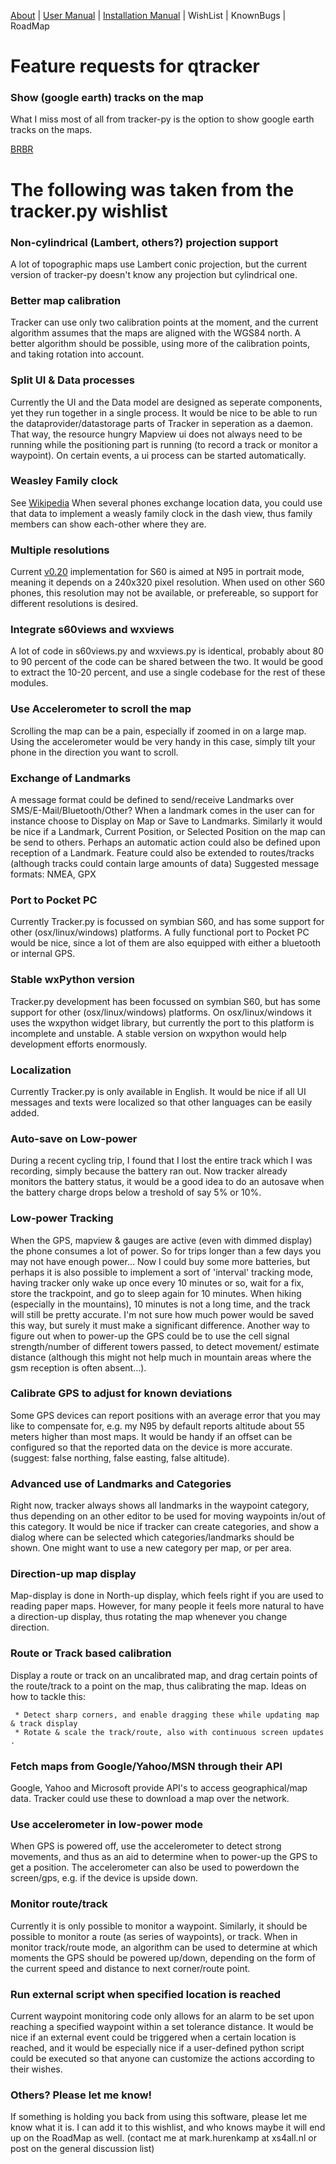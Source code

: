 [http://code.google.com/p/qtracker/wiki/About About] | 
[http://code.google.com/p/qtracker/wiki/UserManual_0_0_6 User Manual] | 
[http://code.google.com/p/qtracker/wiki/InstallManual_0_0_6 Installation Manual] | 
WishList | KnownBugs | RoadMap

= Feature requests for qtracker =
=== Show (google earth) tracks on the map ===
What I miss most of all from tracker-py is the option to show google earth tracks on
the maps.

[[BR]][[BR]]
= The following was taken from the tracker.py wishlist =
=== Non-cylindrical (Lambert, others?) projection support ===
A lot of topographic maps use Lambert conic projection, but the current
version of tracker-py doesn't know any projection but cylindrical one.

=== Better map calibration ===
Tracker can use only two calibration points at the moment, and
the current algorithm assumes that the maps are aligned with the
WGS84 north.
A better algorithm should be possible, using more of the calibration
points, and taking rotation into account.

=== Split UI & Data processes ===
Currently the UI and the Data model are designed as seperate
components, yet they run together in a single process.
It would be nice to be able to run the dataprovider/datastorage
parts of Tracker in seperation as a daemon.
That way, the resource hungry Mapview ui does not always need to
be running while the positioning part is running (to record a track
or monitor a waypoint).
On certain events, a ui process can be started automatically.

=== Weasley Family clock ===
See [http://en.wikipedia.org/wiki/Magical_Objects_in_Harry_Potter#Weasley_Family_Clock Wikipedia]
When several phones exchange location data, you could use that data to
implement a weasly family clock in the dash view, thus family members
can show each-other where they are.

=== Multiple resolutions ===
Current [http://code.google.com/p/tracker-py/wiki/TrackerV0_20 v0.20]
implementation for S60 is aimed at N95 in portrait
mode, meaning it depends on a 240x320 pixel resolution. When used on
other S60 phones, this resolution may not be available, or prefereable,
so support for different resolutions is desired.

=== Integrate s60views and wxviews ===
A lot of code in s60views.py and wxviews.py is identical, probably about
80 to 90 percent of the code can be shared between the two. It would be
good to extract the 10-20 percent, and use a single codebase for the rest
of these modules.

=== Use Accelerometer to scroll the map ===
Scrolling the map can be a pain, especially if zoomed in on a large map.
Using the accelerometer would be very handy in this case, simply tilt
your phone in the direction you want to scroll.

=== Exchange of Landmarks ===
A message format could be defined to send/receive Landmarks over SMS/E-Mail/Bluetooth/Other?
When a landmark comes in the user can for instance choose to Display on Map or Save to
Landmarks. Similarly it would be nice if a Landmark, Current Position, or Selected Position
on the map can be send to others. Perhaps an automatic action could also be defined upon
reception of a Landmark. Feature could also be extended to routes/tracks (although
tracks could contain large amounts of data)
Suggested message formats: NMEA, GPX

=== Port to Pocket PC ===
Currently Tracker.py is focussed on symbian S60, and has some support
for other (osx/linux/windows) platforms.
A fully functional port to Pocket PC would be nice, since a lot of them
are also equipped with either a bluetooth or internal GPS.

=== Stable wxPython version ===
Tracker.py development has been focussed on symbian S60, but has some
support for other (osx/linux/windows) platforms. On osx/linux/windows it
uses the wxpython widget library, but currently the port to this platform
is incomplete and unstable. A stable version on wxpython would help
development efforts enormously.

=== Localization ===
Currently Tracker.py is only available in English. It would be nice if all
UI messages and texts were localized so that other languages can be easily
added.

=== Auto-save on Low-power ===
During a recent cycling trip, I found that I lost the entire track which
I was recording, simply because the battery ran out. Now tracker already
monitors the battery status, it would be a good idea to do an autosave when
the battery charge drops below a treshold of say 5% or 10%.

=== Low-power Tracking ===
When the GPS, mapview & gauges are active (even with dimmed display) the
phone consumes a lot of power.
So for trips longer than a few days you may not have enough power...
Now I could buy some more batteries, but perhaps it is also possible to
implement a sort of 'interval' tracking mode, having tracker only wake up
once every 10 minutes or so, wait for a fix, store the trackpoint, and go
to sleep again for 10 minutes. When hiking (especially in the mountains),
10 minutes is not a long time, and the track will still be pretty accurate.
I'm not sure how much power would be saved this way, but surely it must make
a significant difference.
Another way to figure out when to power-up the GPS could be to use the cell
signal strength/number of different towers passed, to detect movement/
estimate distance (although this might not help much in mountain areas where the gsm reception is often absent...).

=== Calibrate GPS to adjust for known deviations ===
Some GPS devices can report positions with an average error that you may
like to compensate for, e.g. my N95 by default reports altitude about 55
meters higher than most maps.
It would be handy if an offset can be configured so that the reported data
on the device is more accurate. (suggest: false northing, false easting,
false altitude).

=== Advanced use of Landmarks and Categories ===
Right now, tracker always shows all landmarks in the waypoint category,
thus depending on an other editor to be used for moving waypoints in/out
of this category.
It would be nice if tracker can create categories, and show a dialog where
can be selected which categories/landmarks should be shown.
One might want to use a new category per map, or per area.

=== Direction-up map display ===
Map-display is done in North-up display, which feels right if you are used
to reading paper maps.
However, for many people it feels more natural to have a direction-up
display, thus rotating the map whenever you change direction.

=== Route or Track based calibration ===
Display a route or track on an uncalibrated map, and drag certain points
of the route/track to a point on the map, thus calibrating the map.
Ideas on how to tackle this:
  * Detect sharp corners, and enable dragging these while updating map & track display
  * Rotate & scale the track/route, also with continuous screen updates.

=== Fetch maps from Google/Yahoo/MSN through their API ===
Google, Yahoo and Microsoft provide API's to access geographical/map data.
Tracker could use these to download a map over the network.

=== Use accelerometer in low-power mode ===
When GPS is powered off, use the accelerometer to detect strong movements,
and thus as an aid to determine when to power-up the GPS to get a position.
The accelerometer can also be used to powerdown the screen/gps, e.g. if the
device is upside down.

=== Monitor route/track ===
Currently it is only possible to monitor a waypoint. Similarly, it should
be possible to monitor a route (as series of waypoints), or track.
When in monitor track/route mode, an algorithm can be used to determine
at which moments the GPS should be powered up/down, depending on the
form of the current speed and distance to next corner/route point.

=== Run external script when specified location is reached ===
Current waypoint monitoring code only allows for an alarm to be set upon
reaching a specified waypoint within a set tolerance distance.
It would be nice if an external event could be triggered when a certain
location is reached, and it would be especially nice if a user-defined
python script could be executed so that anyone can customize the actions
according to their wishes.

=== Others? Please let me know! ===
If something is holding you back from using this software, please let me
know what it is. I can add it to this wishlist, and who knows maybe it will
end up on the RoadMap as well.
(contact me at mark.hurenkamp at xs4all.nl or post on the general discussion
list)